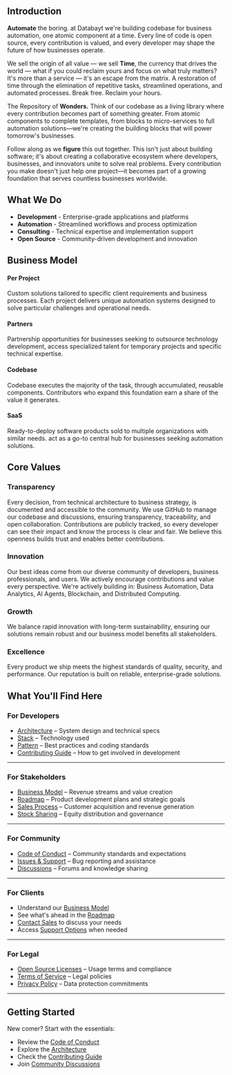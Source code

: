 
## Introduction

**Automate** the boring. at Databayt we're building codebase for business automation, one atomic component at a time. Every line of code is open source, every contribution is valued, and every developer may shape the future of how businesses operate.

We sell the origin of all value — we sell **Time**, the currency that drives the world — what if you could reclaim yours and focus on what truly matters?
It's more than a service — it's an escape from the matrix.
A restoration of time through the elimination of repetitive tasks, streamlined operations, and automated processes.
Break free. Reclaim your hours.

The Repository of **Wonders.** Think of our codebase as a living library where every contribution becomes part of something greater. From atomic components to complete templates, from blocks to micro-services to full automation solutions—we're creating the building blocks that will power tomorrow's businesses.

Follow along as we **figure** this out together. This isn't just about building software; it's about creating a collaborative ecosystem where developers, businesses, and innovators unite to solve real problems. Every contribution you make doesn't just help one project—it becomes part of a growing foundation that serves countless businesses worldwide.



## What We Do

- **Development** - Enterprise-grade applications and platforms
- **Automation** - Streamlined workflows and process optimization  
- **Consulting** - Technical expertise and implementation support
- **Open Source** - Community-driven development and innovation

## Business Model

<div className="grid grid-cols-1 md:grid-cols-2 gap-6 my-8">
  <div className="p-6 border rounded-lg">
    <h4 className="font-semibold mb-2">Per Project</h4>
    <div className="text-sm text-muted-foreground">
      Custom solutions tailored to specific client requirements and business processes. Each project delivers unique automation systems designed to solve particular challenges and operational needs.
    </div>
  </div>
  <div className="p-6 border rounded-lg">
    <h4 className="font-semibold mb-2">Partners</h4>
    <div className="text-sm text-muted-foreground">
      Partnership opportunities for businesses seeking to outsource technology development, access specialized talent for temporary projects and specific technical expertise.
    </div>
  </div>
  <div className="p-6 border rounded-lg">
    <h4 className="font-semibold mb-2">Codebase</h4>
    <div className="text-sm text-muted-foreground">
      Codebase executes the majority of the task, through accumulated, reusable components. Contributors who expand this foundation earn a share of the value it generates.
    </div>
  </div>
  <div className="p-6 border rounded-lg">
    <h4 className="font-semibold mb-2">SaaS</h4>
    <div className="text-sm text-muted-foreground">
      Ready-to-deploy software products sold to multiple organizations with similar needs. act as a go-to central hub for businesses seeking automation solutions.
    </div>
  </div>
</div>

## Core Values

### Transparency
Every decision, from technical architecture to business strategy, is documented and accessible to the community. We use GitHub to manage our codebase and discussions, ensuring transparency, traceability, and open collaboration. Contributions are publicly tracked, so every developer can see their impact and know the process is clear and fair. We believe this openness builds trust and enables better contributions.

### Innovation
Our best ideas come from our diverse community of developers, business professionals, and users. We actively encourage contributions and value every perspective. We're actively building in: Business Automation, Data Analytics, AI Agents, Blockchain, and Distributed Computing.

### Growth
We balance rapid innovation with long-term sustainability, ensuring our solutions remain robust and our business model benefits all stakeholders.

### Excellence
Every product we ship meets the highest standards of quality, security, and performance. Our reputation is built on reliable, enterprise-grade solutions.

## What You'll Find Here

### For Developers

* [Architecture](/docs/architecture) – System design and technical specs
* [Stack](/docs/stack) – Technology used
* [Pattern](/docs/pattern) – Best practices and coding standards
* [Contributing Guide](/docs/contribute) – How to get involved in development

---

### For Stakeholders

* [Business Model](/docs/business/earning) – Revenue streams and value creation
* [Roadmap](/docs/business/roadmap) – Product development plans and strategic goals
* [Sales Process](/docs/business/sales) – Customer acquisition and revenue generation
* [Stock Sharing](/docs/governance/stock-sharing) – Equity distribution and governance

---

### For Community

* [Code of Conduct](/docs/governance/code-of-conduct) – Community standards and expectations
* [Issues & Support](/docs/community/issues) – Bug reporting and assistance
* [Discussions](/docs/community/discussions) – Forums and knowledge sharing

---

### For Clients

* Understand our [Business Model](/docs/business/earning)
* See what's ahead in the [Roadmap](/docs/business/roadmap)
* [Contact Sales](/docs/business/sales) to discuss your needs
* Access [Support Options](/docs/community/support) when needed

---

### For Legal

* [Open Source Licenses](/docs/legal/licenses) – Usage terms and compliance
* [Terms of Service](/docs/legal/terms) – Legal policies
* [Privacy Policy](/docs/legal/privacy) – Data protection commitments

---

## Getting Started

New comer? Start with the essentials:

* Review the [Code of Conduct](/docs/governance/code-of-conduct)
* Explore the [Architecture](/docs/architecture)
* Check the [Contributing Guide](/docs/contributing)
* Join [Community Discussions](/docs/community/discussions)

